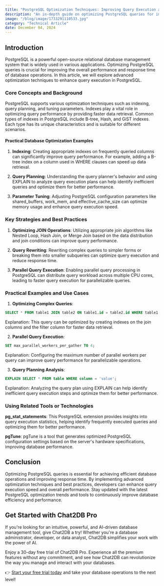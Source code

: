```yaml
---
title: "PostgreSQL Optimization Techniques: Improving Query Execution and Response Time"
description: "An in-depth guide on optimizing PostgreSQL queries for improved performance and response time."
image: "/blog/image/1733291110533.jpg"
category: "Technical Article"
date: December 04, 2024
---
```


## Introduction

PostgreSQL is a powerful open-source relational database management system that is widely used in various applications. Optimizing PostgreSQL queries is crucial for improving the overall performance and response time of database operations. In this article, we will explore advanced optimization techniques to enhance query execution in PostgreSQL.

### Core Concepts and Background

PostgreSQL supports various optimization techniques such as indexing, query planning, and tuning parameters. Indexes play a vital role in optimizing query performance by providing faster data retrieval. Common types of indexes in PostgreSQL include B-tree, Hash, and GiST indexes. Each type has its unique characteristics and is suitable for different scenarios.

#### Practical Database Optimization Examples

1. **Indexing**: Creating appropriate indexes on frequently queried columns can significantly improve query performance. For example, adding a B-tree index on a column used in WHERE clauses can speed up data retrieval.

2. **Query Planning**: Understanding the query planner's behavior and using EXPLAIN to analyze query execution plans can help identify inefficient queries and optimize them for better performance.

3. **Parameter Tuning**: Adjusting PostgreSQL configuration parameters like shared_buffers, work_mem, and effective_cache_size can optimize memory usage and enhance query execution speed.

### Key Strategies and Best Practices

1. **Optimizing JOIN Operations**: Utilizing appropriate join algorithms like Nested Loop, Hash Join, or Merge Join based on the data distribution and join conditions can improve query performance.

2. **Query Rewriting**: Rewriting complex queries to simpler forms or breaking them into smaller subqueries can optimize query execution and reduce response time.

3. **Parallel Query Execution**: Enabling parallel query processing in PostgreSQL can distribute query workload across multiple CPU cores, leading to faster query execution for parallelizable queries.

### Practical Examples and Use Cases

1. **Optimizing Complex Queries**:

```sql
SELECT * FROM table1 JOIN table2 ON table1.id = table2.id WHERE table1.column = 'value';
```

Explanation: This query can be optimized by creating indexes on the join columns and the filter column for faster data retrieval.

2. **Parallel Query Execution**:

```sql
SET max_parallel_workers_per_gather TO 4;
```

Explanation: Configuring the maximum number of parallel workers per query can improve query performance for parallelizable operations.

3. **Query Planning Analysis**:

```sql
EXPLAIN SELECT * FROM table WHERE column = 'value';
```

Explanation: Analyzing the query plan using EXPLAIN can help identify inefficient query execution steps and optimize them for better performance.

### Using Related Tools or Technologies

**pg_stat_statements**: This PostgreSQL extension provides insights into query execution statistics, helping identify frequently executed queries and optimizing them for better performance.

**pgTune**: pgTune is a tool that generates optimized PostgreSQL configuration settings based on the server's hardware specifications, improving database performance.

## Conclusion

Optimizing PostgreSQL queries is essential for achieving efficient database operations and improving response time. By implementing advanced optimization techniques and best practices, developers can enhance query execution speed and overall performance. Stay updated with the latest PostgreSQL optimization trends and tools to continuously improve database efficiency and performance.

## Get Started with Chat2DB Pro

If you're looking for an intuitive, powerful, and AI-driven database management tool, give Chat2DB a try! Whether you're a database administrator, developer, or data analyst, Chat2DB simplifies your work with the power of AI.

Enjoy a 30-day free trial of Chat2DB Pro. Experience all the premium features without any commitment, and see how Chat2DB can revolutionize the way you manage and interact with your databases.

👉 [Start your free trial today](https://chat2db.ai/pricing) and take your database operations to the next level!

